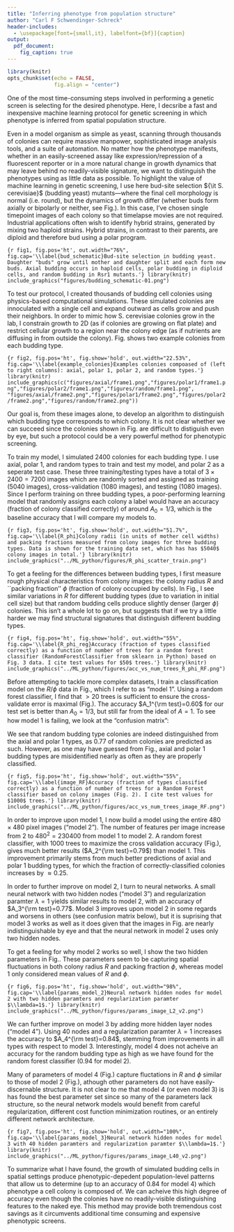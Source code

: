 ```yaml
---
title: "Inferring phenotype from population structure"
author: "Carl F Schwendinger-Schreck"
header-includes:
  - \usepackage[font={small,it}, labelfont={bf}]{caption}
output: 
  pdf_document:
    fig_caption: true
---
```


```r
library(knitr)
opts_chunk$set(echo = FALSE,
               fig.align = "center")
```

One of the most time-consuming steps involved in performing a genetic screen is selecting for the desired phenotype. Here, I decsribe a fast and inexpensive machine learning protocol for genetic screening in which phenotype is inferred from spatial population structure. 

Even in a model organism as simple as yeast, scanning through thousands of colonies can require massive manpower, sophisticated image analysis tools, and a suite of automation. No matter how the phenotype manifests, whether in an easily-screened assay like expression/repression of a fluorescent reporter or in a more natural change in growth dynamics that may leave behind no readily-visible signature, we want to distinguish the phenotypes using as little data as possible. To highlight the value of machine learning in genetic screening, I use here bud-site selection ${\it S. cerevisiae}$ (budding yeast) mutants—where the final cell morphology is normal (i.e. round), but the dynamics of growth differ (whether buds form axially or bipolarly or neither, see Fig.\hspace{.4ex}\ref{bud_schematic}). In this case, I’ve chosen single timepoint images of each colony so that timelapse movies are not required. Industrial applications often wish to identify hybrid strains, generated by mixing two haploid strains. Hybrid strains, in contrast to their parents, are diploid and therefore bud using a polar program.

```{r fig1, fig.pos='ht', out.width="76%", fig.cap='\\label{bud_schematic}Bud-site selection in budding yeast. Daughter "buds" grow until mother and daughter split and each form new buds. Axial budding occurs in haploid cells, polar budding in diploid cells, and random budding in Rsr1 mutants.'}
library(knitr)
include_graphics("figures/budding_schematic-01.png")
```

To test our protocol, I created thousands of budding cell colonies using physics-based computational simulations. These simulated colonies are innoculated with a single cell and expand outward as cells grow and push their neighbors. In order to mimic how S. cerevisiae colonies grow in the lab, I constrain growth to 2D (as if colonies are growing on flat plate) and restrict cellular growth to a region near the colony edge (as if nutrients are diffusing in from outside the colony). Fig.\hspace{.4ex}\ref{example_colonies} shows two example colonies from each budding type.

```{r fig2, fig.pos='ht', fig.show='hold', out.width="22.53%", fig.cap='\\label{example_colonies}Examples colonies compoased of (left to right columns): axial, polar 1, polar 2, and random types.'}
library(knitr)
include_graphics(c("figures/axial/frame1.png","figures/polar1/frame1.png","figures/polar2/frame1.png","figures/random/frame1.png",
                   "figures/axial/frame2.png","figures/polar1/frame2.png","figures/polar2/frame2.png","figures/random/frame2.png"))
```

Our goal is, from these images alone, to develop an algorithm to distinguish which budding type corresponds to which colony. It is not clear whether we can succeed since the colonies shown in Fig.\hspace{.4ex}\ref{example_colonies} are difficult to distiguish even by eye, but such a protocol could be a very powerful method for phenotypic screening. 

To train my model, I simulated $2400$ colonies for each budding type. I use axial, polar 1, and random types to train and test my model, and polar 2 as a seperate test case. These three training/testing types have a total of $3\times 2400=7200$ images which are randomly sorted and assigned as training ($5040$ images), cross-validation ($1080$ images), and testing ($1080$ images). Since I perform training on three budding types, a poor-performing learning model that randomly assigns each colony a label would have an accuracy (fraction of colony classified correctly) of around $A_0=1/3$, which is the baseline accuracy that I will compare my models to. 

```{r fig3, fig.pos='ht', fig.show='hold', out.width="51.7%", fig.cap='\\label{R_phi}Colony radii (in units of mother cell widths) and packing fractions measured from colony images for three budding types. Data is shown for the training data set, which has has $5040$ colony images in total.'}
library(knitr)
include_graphics("../ML_python/figures/R_phi_scatter_train.png")
```

To get a feeling for the differences between budding types, I first measure rough physical characteristics from colony images: the colony radius $R$ and ``packing fraction'' $\phi$ (fraction of colony occupied by cells). In Fig.\hspace{.4ex}\ref{R_phi}, I see similar variations in $R$ for different budding types (due to variation in initial cell size) but that random budding cells produce slightly denser (larger $\phi$) colonies. This isn't a whole lot to go on, but suggests that if we try a little harder we may find structural signatures that distinguish different budding types. 

```{r fig4, fig.pos='ht', fig.show='hold', out.width="55%", fig.cap='\\label{R_phi_reg}Accuracy (fraction of types classified correctly) as a function of number of trees for a random forest classifier (RandomForestClassifier from sklearn in Python) based on Fig. 3 data. I cite test values for $50$ trees.'}
library(knitr)
include_graphics("../ML_python/figures/acc_vs_num_trees_R_phi_RF.png")
```

Before attempting to tackle more complex datasets, I train a classification model on the $R$/$\phi$ data in Fig.\hspace{.4ex}\ref{R_phi}, which I refer to as "model 1". Using a random forest classifier, I find that $>20$ trees is sufficient to ensure the cross-validate error is maximal (Fig.\hspace{.4ex}\ref{R_phi_reg}). The accuracy $A_1^{\rm test}=0.60$ for our test set is better than $A_0=1/3$, but still far from the ideal of $A=1$. To see how model 1 is failing, we look at the "confusion matrix":

\begin{table}[ht]
\centering
\begin{tabular}{|c|c|c|l|c|}
\cline{1-3}
\multicolumn{3}{|c|}{{\bf Predicted label}} \\ \cline{1-3}
{\it Axial} & {\it Polar 1} & {\it Random}                                    \\ \hline
   $0.54$   &    $0.30$     &    $0.15$    & {\it Axial}   &                  \\ \cline{1-4}
   $0.34$   &    $0.50$     &    $0.16$    & {\it Polar 1} & {\bf True label} \\ \cline{1-4}
   $0.11$   &    $0.12$     &    $0.77$    & {\it Random}  &                  \\ \hline
\end{tabular}
\caption{Normalized confusion matrix (fraction of true labels classified as predicted labels) for model 1.}
\end{table}

We see that random budding type colonies are indeed distinguished from the axial and polar 1 types, as $0.77$ of random colonies are predicted as such. However, as one may have guessed from Fig.\hspace{.4ex}\ref{R_phi}, axial and polar 1 budding types are misidentified nearly as often as they are properly classified.  

```{r fig5, fig.pos='ht', fig.show='hold', out.width="55%", fig.cap='\\label{image_RF}Accuracy (fraction of types classified correctly) as a function of number of trees for a Random Forest classifier based on colony images (Fig. 2). I cite test values for $1000$ trees.'}
library(knitr)
include_graphics("../ML_python/figures/acc_vs_num_trees_image_RF.png")
```

In order to improve upon model 1, I now build a model using the entire $480\times 480$ pixel images ("model 2"). The number of features per image increase from $2$ to $480^2=230400$ from model 1 to model 2. A random forest classifier, with $1000$ trees to maximize the cross validation accuracy (Fig.\hspace{.4ex}\ref{image_RF}), gives much better results ($A_2^{\rm test}=0.79$) than model 1. This improvement primarily stems from much better predictions of axial and polar 1 budding types, for which the fraction of correctly-classified colonies increases by $\approx 0.25$.

\begin{table}[ht!]
\centering
\begin{tabular}{|c|c|c|l|c|}
\cline{1-3}
\multicolumn{3}{|c|}{{\bf Predicted label}} \\ \cline{1-3}
{\it Axial} & {\it Polar 1} & {\it Random}                                    \\ \hline
   $0.69$   &    $0.17$     &    $0.14$    & {\it Axial}   &                  \\ \cline{1-4}
   $0.11$   &    $0.75$     &    $0.14$    & {\it Polar 1} & {\bf True label} \\ \cline{1-4}
   $0.05$   &    $0.01$     &    $0.94$    & {\it Random}  &                  \\ \hline
\end{tabular}
\caption{Normalized confusion matrix (fraction of true labels classified as predicted labels) for model 2.}
\end{table}

In order to further improve on model 2, I turn to neural networks. A small neural network with two hidden nodes ("model 3") and regularization paramter $\lambda=1$ yields similar results to model 2, with an accuracy of $A_3^{\rm test}=0.77$. Model 3 improves upon model 2 in some regards and worsens in others (see confusion matrix below), but it is suprising that model 3 works as well as it does given that the images in Fig.\hspace{.4ex}\ref{R_phi} are nearly indistinguishable by eye and that the neural network in model 2 uses only two hidden nodes.

\begin{table}[ht]
\centering
\begin{tabular}{|c|c|c|l|c|}
\cline{1-3}
\multicolumn{3}{|c|}{{\bf Predicted label}} \\ \cline{1-3}
{\it Axial} & {\it Polar 1} & {\it Random}                                    \\ \hline
   $0.77$   &    $0.14$     &    $0.08$    & {\it Axial}   &                  \\ \cline{1-4}
   $0.18$   &    $0.69$     &    $0.12$    & {\it Polar 1} & {\bf True label} \\ \cline{1-4}
   $0.14$   &    $0.01$     &    $0.85$    & {\it Random}  &                  \\ \hline
\end{tabular}
\caption{Normalized confusion matrix (fraction of true labels classified as predicted labels) for model 3.}
\end{table}

To get a feeling for why model 2 works so well, I show the two hidden parameters in Fig.\hspace{.4ex}\ref{params_model_2}. These parameters seem to be capturing spatial fluctuations in both colony radius $R$ and packing fraction $\phi$, whereas model 1 only considered mean values of $R$ and $\phi$.

```{r fig6, fig.pos='ht', fig.show='hold', out.width="98%", fig.cap='\\label{params_model_2}Neural network hidden nodes for model 2 with two hidden paramters and regularization paramter $\\lambda=1$.'}
library(knitr)
include_graphics("../ML_python/figures/params_image_L2_v2.png")
```

We can further improve on model 3 by adding more hidden layer nodes ("model 4"). Using 40 nodes and a regularization paramter $\lambda=1$ increases the accuracy to $A_4^{\rm test}=0.84$, stemming from improvements in all types with respect to model 3. Interestingly, model 4 does not acheive an accuracy for the random budding type as high as we have found for the random forest classifier ($0.94$ for model 2).

\begin{table}[ht]
\centering
\begin{tabular}{|c|c|c|l|c|}
\cline{1-3}
\multicolumn{3}{|c|}{{\bf Predicted label}} \\ \cline{1-3}
{\it Axial} & {\it Polar 1} & {\it Random}                                    \\ \hline
   $0.84$   &    $0.09$     &    $0.08$    & {\it Axial}   &                  \\ \cline{1-4}
   $0.10$   &    $0.80$     &    $0.10$    & {\it Polar 1} & {\bf True label} \\ \cline{1-4}
   $0.08$   &    $0.05$     &    $0.87$    & {\it Random}  &                  \\ \hline
\end{tabular}
\caption{Normalized confusion matrix (fraction of true labels classified as predicted labels) for model 4.}
\end{table}

Many of parameters of model 4 (Fig.\hspace{.4ex}\ref{params_model_3}) capture fluctations in $R$ and $\phi$ similar to those of model 2 (Fig.\hspace{.4ex}\ref{params_model_2}), athough other parameters do not have easily-discernable structure. It is not clear to me that model 4 (or even model 3) is has found the best parameter set since so many of the parameters lack structure, so the neural network models would benefit from careful regularization, different cost function minimization routines, or an entirely different network architecture.  

```{r fig7, fig.pos='ht', fig.show='hold', out.width="100%", fig.cap='\\label{params_model_3}Neural network hidden nodes for model 3 with 40 hidden paramters and regularization paramter $\\lambda=1$.'}
library(knitr)
include_graphics("../ML_python/figures/params_image_L40_v2.png")
```

To summarize what I have found, the growth of simulated budding cells in spatial settings produce phenotypic-depedent population-level patterns that allow us to determine (up to an accuracy of $0.84$ for model 4) which phenotype a cell colony is composed of. We can acheive this high degree of accuracy even though the colonies have no readily-visible distinguishing features to the naked eye. This method may provide both tremendous cost savings as it circumvents additional time consuming and expensive phenotypic screens. 
